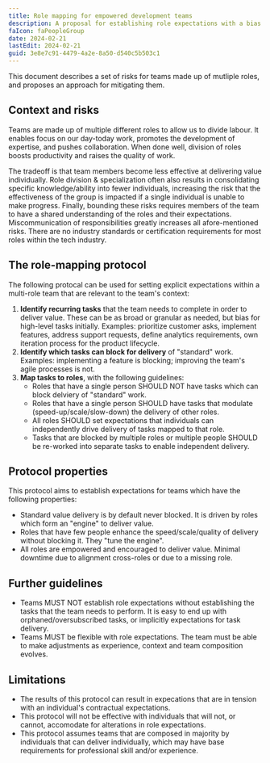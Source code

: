 ```yaml
---
title: Role mapping for empowered development teams
description: A proposal for establishing role expectations with a bias for getting things done.
faIcon: faPeopleGroup
date: 2024-02-21
lastEdit: 2024-02-21
guid: 3e8e7c91-4479-4a2e-8a50-d540c5b503c1
---
```


This document describes a set of risks for teams made up of mutliple roles, and proposes an approach for mitigating them.

## Context and risks

Teams are made up of multiple different roles to allow us to divide labour. It enables focus on our day-today work, promotes the development of expertise, and pushes collaboration. 
When done well, division of roles boosts productivity and raises the quality of work.

The tradeoff is that team members become less effective at delivering value individually.
Role division & specialization often also results in consolidating specific knowledge/ability into fewer individuals, 
increasing the risk that the effectiveness of the group is impacted if a single individual is unable to make progress.
Finally, bounding these risks requires members of the team to have a shared understanding of the roles and their expectations. 
Miscommunication of responsibilities greatly increases all afore-mentioned risks.
There are no industry standards or certification requirements for most roles within the tech industry.

## The role-mapping protocol

The following protocal can be used for setting explicit expectations within a multi-role team that are relevant to the team's context:

1. **Identify recurring tasks** that the team needs to complete in order to deliver value. These can be as broad or granular as needed, but bias for high-level tasks initially.
Examples: prioritize customer asks, implement features, address support requests, define analytics requirements, own iteration process for the product lifecycle.
2. **Identify which tasks can block for delivery** of "standard" work. Examples: implementing a feature is blocking; improving the team's agile processes is not.
3. **Map tasks to roles**, with the following guidelines:
    - Roles that have a single person SHOULD NOT have tasks which can block delviery of "standard" work.
    - Roles that have a single person SHOULD have tasks that modulate (speed-up/scale/slow-down) the delivery of other roles.
    - All roles SHOULD set expectations that individuals can independently drive delivery of tasks mapped to that role.
    - Tasks that are blocked by multiple roles or multiple people SHOULD be re-worked into separate tasks to enable independent delivery.

## Protocol properties

This protocol aims to establish expectations for teams which have the following properties:
 - Standard value delivery is by default never blocked. It is driven by roles which form an "engine" to deliver value.
 - Roles that have few people enhance the speed/scale/quality of delivery without blocking it. They "tune the engine".
 - All roles are empowered and encouraged to deliver value. Minimal downtime due to alignment cross-roles or due to a missing role.



## Further guidelines

 - Teams MUST NOT establish role expectations without establishing the tasks that the team needs to perform. It is easy to end up with orphaned/oversubscribed tasks, or implicitly expectations for task delivery.
 - Teams MUST be flexible with role expectations. The team must be able to make adjustments as experience, context and team composition evolves.

## Limitations

 - The results of this protocol can result in expecations that are in tension with an individual's contractual expectations.
 - This protocol will not be effective with individuals that will not, or cannot, accomodate for alterations in role expectations.
 - This protocol assumes teams that are composed in majority by individuals that can deliver individually, which may have base requirements for professional skill and/or experience.
